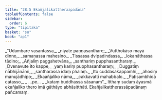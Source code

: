 ```yaml
---
title: "28.5 Ekañjalikattheraapadāna"
tableOfContents: false
sidebar:
  order: 6
type: "tipitaka"
basket: "su"
book: "ap1"
---
```



<DynamicBreadcrumb />

<Division number="19" book="ap1">

<Paragraph number="3249" type="verses" book="ap1">
_“Udumbare vasantassa,_  
_niyate paṇṇasanthare;_  
_Vutthokāso mayā dinno,_  
_samaṇassa mahesino._  

</Paragraph>

</Division>
<Division number="20" book="ap1">

<Paragraph number="3250" type="verses" book="ap1">
_Tissassa dvipadindassa,_  
_lokanāthassa tādino;_  
_Añjaliṃ paggahetvāna,_  
_santhariṃ pupphasantharaṃ._  

</Paragraph>

</Division>
<Division number="21" book="ap1">

<Paragraph number="3251" type="verses" book="ap1">
_Dvenavute ito kappe,_  
_yaṃ kariṃ pupphasantharaṃ;_  
_Duggatiṃ nābhijānāmi,_  
_santharassa idaṃ phalaṃ._  

</Paragraph>

</Division>
<Division number="22" book="ap1">

<Paragraph number="3252" type="verses" book="ap1">
_Ito cuddasakappamhi,_  
_ahosiṃ manujādhipo;_  
_Ekaañjaliko nāma,_  
_cakkavattī mahabbalo._  

</Paragraph>

</Division>
<Division number="23" book="ap1">

<Paragraph number="3253" type="verses" book="ap1">
_Paṭisambhidā catasso,_  
_ …pe… _  
_kataṃ buddhassa sāsanaṃ”._  

</Paragraph>

<Paragraph number="3254" book="ap1">
Itthaṃ sudaṃ āyasmā ekañjaliko thero imā gāthāyo abhāsitthāti.

</Paragraph>
</Division>

<Paragraph number="3255" type="center" book="ap1">
Ekañjalikattherassāpadānaṃ pañcamaṃ.
</Paragraph>